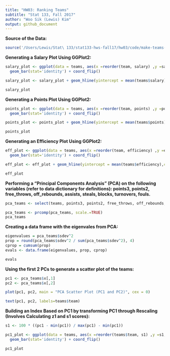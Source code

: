 ```yaml
---
title: "HW03: Ranking Teams"
subtitle: "Stat 133, Fall 2017"
author: "Woo Sik (Lewis) Kim"
output: github_document
---
```

**Source of the Data:**
  
```r
source('/Users/Lewis/Stat\ 133/stat133-hws-fall17/hw03/code/make-teams-data.R')
```

**Generating a Salary Plot Using GGPlot2:**
  
```r
salary_plot <- ggplot(data = teams, aes(x =reorder(team, salary) ,y =salary, group = 1)) + labs(x= "Teams", y = "Salary") +
  geom_bar(stat='identity') + coord_flip()

salary_plot <- salary_plot + geom_hline(yintercept = mean(teams$salary),color = "red")

salary_plot
```

**Generating a Points Plot Using GGPlot2:**
  
```r
points_plot <- ggplot(data = teams, aes(x =reorder(team, points) ,y =points, group = 1)) + labs(x= "Teams", y = "Points") +
  geom_bar(stat='identity') + coord_flip() 

points_plot <- points_plot + geom_hline(yintercept = mean(teams$points),color = "red")

points_plot
```

**Generating an Efficiency Plot Using GGPlot2:**
  
```r
eff_plot <- ggplot(data = teams, aes(x =reorder(team, efficiency) ,y =efficiency, group = 1)) + labs(x= "Teams", y = "Points") +
  geom_bar(stat='identity') + coord_flip()

eff_plot <- eff_plot + geom_hline(yintercept = mean(teams$efficiency),color = "red")

eff_plot
```

**Performing a "Principal Components Analysis" (PCA) on the following variables (refer to data dictionary for definitions): points3, points2, free_throws, off_rebounds, assists, steals, blocks, turnovers, fouls.**
  
```r
pca_teams <- select(teams, points3, points2, free_throws, off_rebounds, def_rebounds, assists, steals, blocks, turnovers, fouls)

pca_teams <- prcomp(pca_teams, scale.=TRUE)
pca_teams
```

**Creating a data frame with the eigenvales from PCA:**
  
```r
eigenvalues = pca_teams$sdev^2
prop = round(pca_teams$sdev^2 / sum(pca_teams$sdev^2), 4)
cprop = cumsum(prop)
evals <- data.frame(eigenvalues, prop, cprop)

evals
```

**Using the first 2 PCs to generate a scatter plot of the teams:**

```r
pc1 <- pca_teams$x[,1] 
pc2 <- pca_teams$x[,2] 

plot(pc1, pc2, main = "PCA Scatter Plot (PC1 and PC2)", cex = 0)

text(pc1, pc2, labels=teams$team)
```

**Building an Index Based on PC1 by transforming PC1 through Rescaling (Involves Calculating z1 and s1 scores):**

```r
s1 <- 100 * ((pc1 - min(pc1)) / max(pc1) - min(pc1))

pc1_plot <- ggplot(data = teams, aes(x =reorder(teams$team, s1) ,y =s1, group = 1)) + labs(x= "Team", y = "PC1 (scaled from 0 to 100)") +
  geom_bar(stat='identity') + coord_flip() 

pc1_plot
```
